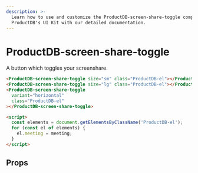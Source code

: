 ```yaml
---
description: >-
  Learn how to use and customize the ProductDB-screen-share-toggle component in
  ProductDB's UI Kit with our detailed documentation.
---
```


# ProductDB-screen-share-toggle

A button which toggles your screenshare.

```html
<ProductDB-screen-share-toggle size="sm" class="ProductDB-el"></ProductDB-screen-share-toggle>
<ProductDB-screen-share-toggle size="lg" class="ProductDB-el"></ProductDB-screen-share-toggle>
<ProductDB-screen-share-toggle
  variant="horizontal"
  class="ProductDB-el"
></ProductDB-screen-share-toggle>

<script>
  const elements = document.getElementsByClassName('ProductDB-el');
  for (const el of elements) {
    el.meeting = meeting;
  }
</script>
```

## Props

<PropsTable of="ProductDB-screen-share-toggle" />

<head>
  <title>UI Kit ProductDB-screen-share-toggle</title>
</head>
